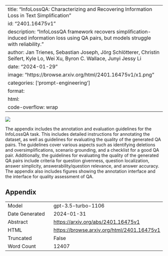 
---
title: "InfoLossQA: Characterizing and Recovering Information Loss in Text Simplification"
id: "2401.16475v1"
description: "InfoLossQA framework recovers simplification-induced information loss using QA pairs, but models struggle with reliability."
author: Jan Trienes, Sebastian Joseph, Jörg Schlötterer, Christin Seifert, Kyle Lo, Wei Xu, Byron C. Wallace, Junyi Jessy Li
date: "2024-01-29"
image: "https://browse.arxiv.org/html/2401.16475v1/x1.png"
categories: ['prompt-engineering']
format:
  html:
    code-overflow: wrap
---

![](https://browse.arxiv.org/html/2401.16475v1/x1.png)

The appendix includes the annotation and evaluation guidelines for the InfoLossQA task. This includes detailed instructions for annotating the dataset, as well as guidelines for evaluating the quality of the generated QA pairs. The guidelines cover various aspects such as identifying deletions and oversimplifications, scenario grounding, and a checklist for a good QA pair. Additionally, the guidelines for evaluating the quality of the generated QA pairs include criteria for question givenness, question localization, answer simplicity, answerability/question relevance, and answer accuracy. The appendix also includes figures showing the annotation interface and the interface for quality assessment of QA.

## Appendix

|          |          |
|----------|----------|
| Model     | gpt-3.5-turbo-1106       |
| Date Generated     | 2024-01-31       |
| Abstract | [https://arxiv.org/abs/2401.16475v1](https://arxiv.org/abs/2401.16475v1)        |
| HTML     | [https://browse.arxiv.org/html/2401.16475v1](https://browse.arxiv.org/html/2401.16475v1)       |
| Truncated       | False       |
| Word Count       | 12407       |